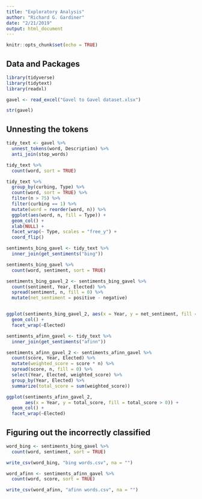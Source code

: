 ```yaml
---
title: "Exploratory Analysis"
author: "Richard G. Gardiner"
date: "2/21/2019"
output: html_document
---
```


```r
knitr::opts_chunk$set(echo = TRUE)
```

## Data and Packages

```r
library(tidyverse)
library(tidytext)
library(readxl)
```

```r
gavel <- read_excel("Gavel to Gavel dataset.xlsx")

str(gavel)
```

## Unnesting the tokens
```r
tidy_text <- gavel %>%
  unnest_tokens(word, Description) %>%
  anti_join(stop_words)
```

```r
tidy_text %>%
  count(word, sort = TRUE)
```

```r
tidy_text %>%
  group_by(curbing, Type) %>%
  count(word, sort = TRUE) %>%
  filter(n > 75) %>%
  filter(curbing == 1) %>%
  mutate(word = reorder(word, n)) %>%
  ggplot(aes(word, n, fill = Type)) +
  geom_col() +
  xlab(NULL) +
  facet_wrap(~ Type, scales = "free_y") +
  coord_flip()
```

```r
sentiments_bing_gavel <- tidy_text %>%
  inner_join(get_sentiments("bing"))

sentiments_bing_gavel %>%
  count(word, sentiment, sort = TRUE)
```


```r
sentiments_bing_gavel_2 <- sentiments_bing_gavel %>%
  count(sentiment, Year, Elected) %>%
  spread(sentiment, n, fill = 0) %>%
  mutate(net_sentiment = positive - negative)


ggplot(sentiments_bing_gavel_2, aes(x = Year, y = net_sentiment, fill = net_sentiment > 0)) +
  geom_col() +
  facet_wrap(~Elected)
```

```r
sentiments_afinn_gavel <- tidy_text %>%
  inner_join(get_sentiments("afinn"))

sentiments_afinn_gavel_2 <- sentiments_afinn_gavel %>%
  count(score, Year, Elected) %>%
  mutate(weighted_score = score * n) %>%
  spread(score, n, fill = 0) %>%
  select(Year, Elected, weighted_score) %>%
  group_by(Year, Elected) %>%
  summarize(total_score = sum(weighted_score))

ggplot(sentiments_afinn_gavel_2, 
       aes(x = Year, y = total_score, fill = total_score > 0)) +
  geom_col() +
  facet_wrap(~Elected)
```


## Figuring out the incorrectly classified

```r
word_bing <- sentiments_bing_gavel %>%
  count(word, sentiment, sort = TRUE)

write_csv(word_bing, "bing words.csv", na = "")
```


```r
word_afinn <- sentiments_afinn_gavel %>%
  count(word, score, sort = TRUE)

write_csv(word_afinn, "afinn words.csv", na = "")
```








